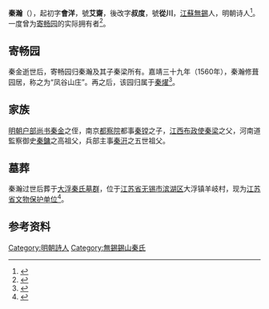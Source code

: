 {{明清人物信息框
| 姓名 = 秦瀚
| 原名 =
| 圖片名稱= 
| 圖片大小 =
| 圖片說明 = 
| 最高職務 =
| 國家 = 大明 
| 爵位 =
| 籍貫 = 直隸常州府無錫縣
| 族裔 = 
| 字號 = 字叔度，号從川
| 諡號 =
| 出生日期 = 弘治六年（1493年）
| 出生地點 = 
| 逝世日期 = 嘉靖四十五年（1566年）
| 逝世地點 =
| 墓葬 =[[大浮秦氏墓群|大浮秦氏墓群]]
| 配偶 = 
| 親屬 = 
| 出身 =
| 經歷 =
| 著作 =  
}}

'''秦瀚'''（{{bd|1493年||1566年|catIdx=Q秦}}），起初字'''會洋'''，號'''艾齋'''，後改字'''叔度'''，號'''從川'''，[[江蘇|江蘇]][[無錫|無錫]]人，明朝诗人<ref>{{cite journal|title= 《人文中國學報》|year= 2008|page= 429|author= 人文中國學報編輯委員會|publisher= [[香港浸會大學|香港浸會大學]]}}</ref>。一度曾为[[寄畅园|寄畅园]]的实际拥有者<ref>{{cite book|title= 《江苏文物综录》|year= 1988|publisher= [[南京博物院|南京博物院]]|page= 132|author= 《江苏文物综录》编辑委员会}}</ref>。

==寄畅园==
秦金逝世后，寄畅园归秦瀚及其子秦梁所有。嘉靖三十九年（1560年），秦瀚修葺园居，称之为“凤谷山庄”。再之后，该园归属于[[秦燿|秦燿]]<ref>{{cite book|title= 《中国江南水乡建筑文化》|page= 217|year= 2006|author1= 周学鹰|author2= 马晓|publisher= 湖北教育出版社}}</ref>。

==家族==
[[明朝|明朝]][[户部尚书|户部尚书]][[秦金|秦金]]之侄，南京[[都察院|都察院]]都事[[秦镗|秦镗]]之子，[[江西|江西]][[布政使|布政使]][[秦梁|秦梁]]之父，河南道監察御史[[秦鏞|秦鏞]]之高祖父，兵部主事[[秦汧|秦汧]]之五世祖父。

==墓葬==
秦瀚过世后葬于[[大浮秦氏墓群|大浮秦氏墓群]]，位于[[江苏省|江苏省]][[无锡市|无锡市]][[滨湖区|滨湖区]]大浮镇羊岐村，现为[[江苏省文物保护单位|江苏省文物保护单位]]<ref>{{cite book|title= 《蠡湖之光》|author= 无锡市太湖文化研究会|year= 2006|volume= 4|page= 166-167|publisher= [[古吴轩出版社|古吴轩出版社]]}}</ref>。

==参考资料==
<references />

{{碧山吟社}}
{{DEFAULTSORT:qin han}}
[[Category:明朝詩人|Category:明朝詩人]]
[[Category:無錫錫山秦氏|Category:無錫錫山秦氏]]